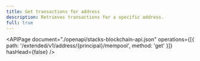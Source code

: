 ```yaml
---
title: Get transactions for address
description: Retrieves transactions for a specific address.
full: true
---
```


<APIPage
  document="./openapi/stacks-blockchain-api.json"
  operations={[{ path: '/extended/v1/address/{principal}/mempool', method: 'get' }]}
  hasHead={false}
/>